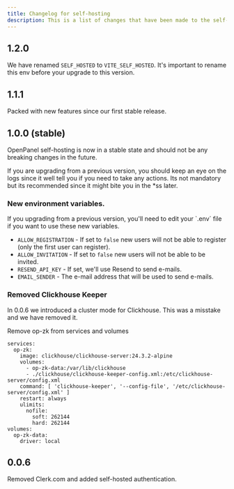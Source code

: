 ```yaml
---
title: Changelog for self-hosting
description: This is a list of changes that have been made to the self-hosting setup.
---
```


## 1.2.0 

We have renamed `SELF_HOSTED` to `VITE_SELF_HOSTED`. It's important to rename this env before your upgrade to this version.

## 1.1.1

Packed with new features since our first stable release.

## 1.0.0 (stable)

OpenPanel self-hosting is now in a stable state and should not be any breaking changes in the future.

If you are upgrading from a previous version, you should keep an eye on the logs since it well tell you if you need to take any actions. Its not mandatory but its recommended since it might bite you in the *ss later.

### New environment variables.

<Callout>
If you upgrading from a previous version, you'll need to edit your `.env` file if you want to use these new variables.
</Callout>

- `ALLOW_REGISTRATION` - If set to `false` new users will not be able to register (only the first user can register).
- `ALLOW_INVITATION` - If set to `false` new users will not be able to be invited.
- `RESEND_API_KEY` - If set, we'll use Resend to send e-mails.
- `EMAIL_SENDER` - The e-mail address that will be used to send e-mails.

### Removed Clickhouse Keeper

In 0.0.6 we introduced a cluster mode for Clickhouse. This was a misstake and we have removed it. 

Remove op-zk from services and volumes

```
services:
  op-zk:
    image: clickhouse/clickhouse-server:24.3.2-alpine
    volumes:
      - op-zk-data:/var/lib/clickhouse
      - ./clickhouse/clickhouse-keeper-config.xml:/etc/clickhouse-server/config.xml
    command: [ 'clickhouse-keeper', '--config-file', '/etc/clickhouse-server/config.xml' ]
    restart: always
    ulimits:
      nofile:
        soft: 262144
        hard: 262144
volumes:
  op-zk-data:
    driver: local
```

## 0.0.6

Removed Clerk.com and added self-hosted authentication.